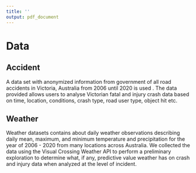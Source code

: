 ```yaml
---
title: ''
output: pdf_document
---
```

# Data

## Accident 

A data set with anonymized information from government of all road accidents in Victoria, Australia from 2006 until 2020 is used \citep*{department-of-transport-2006}. The data provided allows users to analyse Victorian fatal and injury crash data based on time, location, conditions, crash type, road user type, object hit etc.

## Weather

Weather datasets contains about daily weather observations describing daily mean, maximum, and minimum temperature and precipitation for the year of 2006 - 2020 from many locations across Australia. We collected the data using the Visual Crossing Weather API to perform a preliminary exploration to determine what, if any, predictive value weather has on crash and injury data when analyzed at the level of incident. 